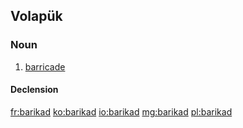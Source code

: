 ==Volapük==

===Noun===
{{vo-noun}}

# [[barricade]]

====Declension====
{{vo-decl-noun}}

[[fr:barikad]]
[[ko:barikad]]
[[io:barikad]]
[[mg:barikad]]
[[pl:barikad]]
